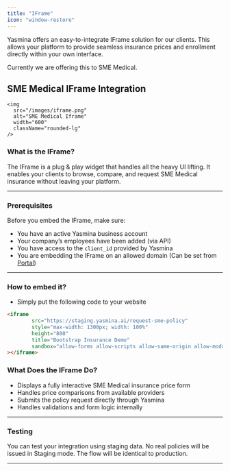 ```yaml
---
title: "IFrame"
icon: "window-restore"
---
```


Yasmina offers an easy-to-integrate IFrame solution for our clients. This allows your platform to provide seamless insurance prices and enrollment directly within your own interface.

Currently we are offering this to SME Medical.

## SME Medical IFrame Integration

	<img
	  src="/images/iframe.png"
	  alt="SME Medical Iframe"
	  width="600"
	  className="rounded-lg"
	/>

### What is the IFrame?

The IFrame is a plug & play widget that handles all the heavy UI lifting. It enables your clients to browse, compare, and request SME Medical insurance without leaving your platform.

---

### Prerequisites

Before you embed the IFrame, make sure:

- You have an active Yasmina business account
- Your company’s employees have been added (via API)
- You have access to the `client_id` provided by Yasmina
- You are embedding the IFrame on an allowed domain (Can be set from <a href="https://portal.yasmina.ai">Portal</a>)

---

### How to embed it?

- Simply put the following code to your website

```html
<iframe
		src="https://staging.yasmina.ai/request-sme-policy"
		style="max-width: 1300px; width: 100%"
		height="800"
		title="Bootstrap Insurance Demo"
		sandbox="allow-forms allow-scripts allow-same-origin allow-modals allow-popups"
></iframe>
```




### What Does the IFrame Do?

- Displays a fully interactive SME Medical insurance price form
- Handles price comparisons from available providers
- Submits the policy request directly through Yasmina
- Handles validations and form logic internally

---


### Testing

You can test your integration using staging data. No real policies will be issued in Staging mode. The flow will be identical to production.

---
